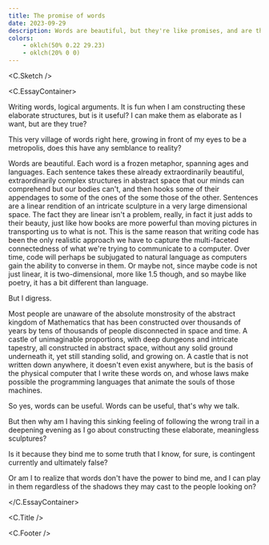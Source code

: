 ```yaml
---
title: The promise of words
date: 2023-09-29
description: Words are beautiful, but they're like promises, and are they any good?
colors:
    - oklch(50% 0.22 29.23)
    - oklch(20% 0 0)
---
```



<C.Sketch />

<C.EssayContainer>

Writing words, logical arguments. It is fun when I am constructing these
elaborate structures, but is it useful? I can make them as elaborate as I want,
but are they true?

This very village of words right here, growing in front of my eyes to be a
metropolis, does this have any semblance to reality?

Words are beautiful. Each word is a frozen metaphor, spanning ages and
languages. Each sentence takes these already extraordinarily beautiful,
extraordinarily complex structures in abstract space that our minds can
comprehend but our bodies can't, and then hooks some of their appendages to some
of the ones of the some those of the other. Sentences are a linear rendition of
an intricate sculpture in a very large dimensional space. The fact they are
linear isn't a problem, really, in fact it just adds to their beauty, just like
how books are more powerful than moving pictures in transporting us to what is
not. This is the same reason that writing code has been the only realistic
approach we have to capture the multi-faceted connectedness of what we're trying
to communicate to a computer. Over time, code will perhaps be subjugated to
natural language as computers gain the ability to converse in them. Or maybe
not, since maybe code is not just linear, it is two-dimensional, more like 1.5
though, and so maybe like poetry, it has a bit different than language.

But I digress.

Most people are unaware of the absolute monstrosity of the abstract kingdom of
Mathematics that has been constructed over thousands of years by tens of
thousands of people disconnected in space and time. A castle of unimaginable
proportions, with deep dungeons and intricate tapestry, all constructed in
abstract space, without any solid ground underneath it, yet still standing
solid, and growing on. A castle that is not written down anywhere, it doesn't
even exist anywhere, but is the basis of the physical computer that I write
these words on, and whose laws make possible the programming languages that
animate the souls of those machines.

So yes, words can be useful. Words can be useful, that's why we talk.

But then why am I having this sinking feeling of following the wrong trail in a
deepening evening as I go about constructing these elaborate, meaningless
sculptures?

Is it because they bind me to some truth that I know, for sure, is contingent
currently and ultimately false?

Or am I to realize that words don't have the power to bind me, and I can play in
them regardless of the shadows they may cast to the people looking on?

</C.EssayContainer>

<C.Title />

<C.Footer />
